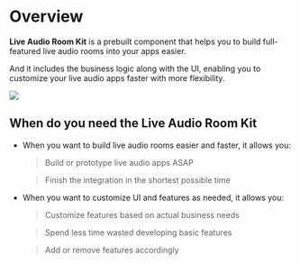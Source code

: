 # Overview

**Live Audio Room Kit** is a prebuilt component that helps you to build full-featured live audio rooms into your apps easier.

And it includes the business logic along with the UI, enabling you to customize your live audio apps faster with more flexibility. 

<Frame width="auto" height="auto" >
  <img src="https://storage.zego.im/sdk-doc/Pics/ZegoUIKit/Flutter/audio_room/final_sublist.gif" />
</Frame>

## When do you need the Live Audio Room Kit

- When you want to build live audio rooms easier and faster, it allows you:

  > Build or prototype live audio apps ASAP

  > Finish the integration in the shortest possible time

- When you want to customize UI and features as needed, it allows you:

  > Customize features based on actual business needs

  > Spend less time wasted developing basic features

  > Add or remove features accordingly 